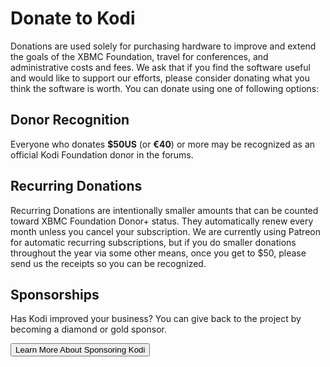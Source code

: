 
# Donate to Kodi

Donations are used solely for purchasing hardware to improve and extend the goals of the XBMC Foundation, travel for conferences, and administrative costs and fees. We ask that if you find the software useful and would like to support our efforts, please consider donating what you think the software is worth. You can donate using one of following options:

<DonationTabs />

## Donor Recognition

Everyone who donates **$50US** (or **€40**) or more may be recognized as an official Kodi Foundation donor in the forums. 

## Recurring Donations

Recurring Donations are intentionally smaller amounts that can be counted toward XBMC Foundation Donor+ status. They automatically renew every month unless you cancel your subscription. We are currently using Patreon for automatic recurring subscriptions, but if you do smaller donations throughout the year via some other means, once you get to $50, please send us the receipts so you can be recognized.

## Sponsorships

Has Kodi improved your business? You can give back to the project by becoming a diamond or gold sponsor.

<Button variant="link" component="a" href="/about/sponsors/" isLarge>Learn More About Sponsoring Kodi <ArrowRightIcon/></Button>